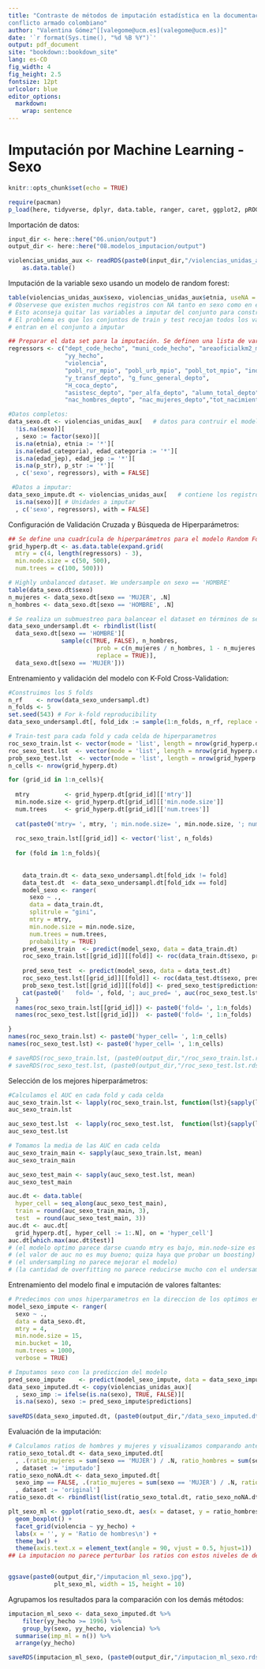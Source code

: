 ```yaml
---
title: "Contraste de métodos de imputación estadística en la documentación de víctimas del
conflicto armado colombiano"
author: "Valentina Gómez^[[valegome@ucm.es](valegome@ucm.es)]"
date: '`r format(Sys.time(), "%d %B %Y")`'
output: pdf_document
site: "bookdown::bookdown_site"
lang: es-CO
fig_width: 4
fig_height: 2.5
fontsize: 12pt
urlcolor: blue
editor_options: 
  markdown: 
    wrap: sentence
---
```

# Imputación por Machine Learning - Sexo

```r
knitr::opts_chunk$set(echo = TRUE)

require(pacman)
p_load(here, tidyverse, dplyr, data.table, ranger, caret, ggplot2, pROC)

```

Importación de datos:

```r
input_dir <- here::here("06.union/output")
output_dir <- here::here("08.modelos_imputacion/output")

violencias_unidas_aux <- readRDS(paste0(input_dir,"/violencias_unidas_aux.rds")) %>%
	as.data.table()
```

Imputación de la variable sexo usando un modelo de random forest:


```r
table(violencias_unidas_aux$sexo, violencias_unidas_aux$etnia, useNA = "always")
# Observese que existen muchos registros con NA tanto en sexo como en etnia. 
# Esto aconseja quitar las variables a imputar del conjunto para construir los modelos
# El problema es que los conjuntos de train y test recojan todos los valores posibles de todas las variables que
# entran en el conjunto a imputar

## Preparar el data set para la imputación. Se definen una lista de variables predictoras.
regressors <- c("dept_code_hecho", "muni_code_hecho", "areaoficialkm2_mpio", "discapital_mpio", "frontera_mpio", "macroregion",
                "yy_hecho",
                "violencia",
                "pobl_rur_mpio", "pobl_urb_mpio", "pobl_tot_mpio", "indrural_mpio",  "predo_rural_mpio",
                "y_transf_depto", "g_func_general_depto",  
                "H_coca_depto",
                "asistesc_depto", "per_alfa_depto", "alumn_total_depto", 
                "nac_hombres_depto", "nac_mujeres_depto","tot_nacimientos_depto", "tot_defunciones_depto")

#Datos completos:
data_sexo.dt <- violencias_unidas_aux[   # datos para contruir el modelo. Los NAs de las variables a imputar las asignamos a una nueva categoria.  Registros donde sexo no es NA y se preparan las variables con valores faltantes asignándoles una nueva categoría ('*').
  !is.na(sexo)][
  , sexo := factor(sexo)][  
  is.na(etnia), etnia := '*'][
  is.na(edad_categoria), edad_categoria := '*'][
  is.na(edad_jep), edad_jep := '*'][
  is.na(p_str), p_str := '*'][  
  , c('sexo', regressors), with = FALSE]

 #Datos a imputar:
data_sexo_impute.dt <- violencias_unidas_aux[   # contiene los registros donde sexo es NA y necesita ser imputado.
  is.na(sexo)][ # Unidades a imputar 
  , c('sexo', regressors), with = FALSE] 

```

Configuración de Validación Cruzada y Búsqueda de Hiperparámetros:

```r
## Se define una cuadrícula de hiperparámetros para el modelo Random Forest.
grid_hyperp.dt <- as.data.table(expand.grid(
  mtry = c(4, length(regressors) - 3),
  min.node.size = c(50, 500),
  num.trees = c(100, 500)))

# Highly unbalanced dataset. We undersample on sexo == 'HOMBRE'
table(data_sexo.dt$sexo)
n_mujeres <- data_sexo.dt[sexo == 'MUJER', .N]
n_hombres <- data_sexo.dt[sexo == 'HOMBRE', .N]

# Se realiza un submuestreo para balancear el dataset en términos de sexo, ya que el dataset original está desbalanceado (más hombres que mujeres).
data_sexo_undersampl.dt <- rbindlist(list(
  data_sexo.dt[sexo == 'HOMBRE'][
               sample(c(TRUE, FALSE), n_hombres,
               			 prob = c(n_mujeres / n_hombres, 1 - n_mujeres / n_hombres),
               			 replace = TRUE)],
  data_sexo.dt[sexo == 'MUJER']))
```

Entrenamiento y validación del modelo con K-Fold Cross-Validation:

```r
#Construimos los 5 folds
n_rf    <- nrow(data_sexo_undersampl.dt)
n_folds <- 5
set.seed(543) # For k-fold reproducibility
data_sexo_undersampl.dt[, fold_idx := sample(1:n_folds, n_rf, replace = TRUE)]

# Train-test para cada fold y cada celda de hiperparametros
roc_sexo_train.lst <- vector(mode = 'list', length = nrow(grid_hyperp.dt))
roc_sexo_test.lst  <- vector(mode = 'list', length = nrow(grid_hyperp.dt))
prob_sexo_test.lst  <- vector(mode = 'list', length = nrow(grid_hyperp.dt))
n_cells <- nrow(grid_hyperp.dt)

for (grid_id in 1:n_cells){
  
  mtry          <- grid_hyperp.dt[grid_id][['mtry']]
  min.node.size <- grid_hyperp.dt[grid_id][['min.node.size']]
  num.trees     <- grid_hyperp.dt[grid_id][['num.trees']]
  
  cat(paste0('mtry= ', mtry, '; min.node.size= ', min.node.size, '; num.trees= ', num.trees, '\n'))
  
  roc_sexo_train.lst[[grid_id]] <- vector('list', n_folds)
  
  for (fold in 1:n_folds){
    
    
    data_train.dt <- data_sexo_undersampl.dt[fold_idx != fold]
    data_test.dt  <- data_sexo_undersampl.dt[fold_idx == fold]
    model_sexo <- ranger(
      sexo ~ ., 
      data = data_train.dt,
      splitrule = "gini",
      mtry = mtry,
      min.node.size = min.node.size,
      num.trees = num.trees,
      probability = TRUE)
    pred_sexo_train  <- predict(model_sexo, data = data_train.dt)
    roc_sexo_train.lst[[grid_id]][[fold]] <- roc(data_train.dt$sexo, pred_sexo_train$predictions[, 'HOMBRE'], levels = c('HOMBRE', 'MUJER'))
    
    pred_sexo_test  <- predict(model_sexo, data = data_test.dt)
    roc_sexo_test.lst[[grid_id]][[fold]] <- roc(data_test.dt$sexo, pred_sexo_test$predictions[, 'HOMBRE'], levels = c('HOMBRE', 'MUJER')) 
    prob_sexo_test.lst[[grid_id]][[fold]] <- pred_sexo_test$predictions
    cat(paste0('   fold= ', fold, '; auc_pred= ', auc(roc_sexo_test.lst[[grid_id]][[fold]]), '\n'))
  }    
  names(roc_sexo_train.lst[[grid_id]]) <- paste0('fold= ', 1:n_folds)
  names(roc_sexo_test.lst[[grid_id]])  <- paste0('fold= ', 1:n_folds)

}
names(roc_sexo_train.lst) <- paste0('hyper_cell= ', 1:n_cells)
names(roc_sexo_test.lst) <- paste0('hyper_cell= ', 1:n_cells)

# saveRDS(roc_sexo_train.lst, (paste0(output_dir,"/roc_sexo_train.lst.rds")))
# saveRDS(roc_sexo_test.lst, (paste0(output_dir,"/roc_sexo_test.lst.rds")))

```

Selección de los mejores hiperparámetros:

```r
#Calculamos el AUC en cada fold y cada celda
auc_sexo_train.lst <- lapply(roc_sexo_train.lst, function(lst){sapply(lst, function(roc){auc(roc)})})
auc_sexo_train.lst

auc_sexo_test.lst  <- lapply(roc_sexo_test.lst,  function(lst){sapply(lst, function(roc){auc(roc)})})
auc_sexo_test.lst

# Tomamos la media de las AUC en cada celda
auc_sexo_train_main <- sapply(auc_sexo_train.lst, mean)
auc_sexo_train_main

auc_sexo_test_main <- sapply(auc_sexo_test.lst, mean)
auc_sexo_test_main

auc.dt <- data.table(
  hyper_cell = seq_along(auc_sexo_test_main), 
  train = round(auc_sexo_train_main, 3), 
  test  = round(auc_sexo_test_main, 3))
auc.dt <- auc.dt[
  grid_hyperp.dt[, hyper_cell := 1:.N], on = 'hyper_cell']
auc.dt[which.max(auc.dt$test)]
# (el modelo optimo parece darse cuando mtry es bajo, min.node-size es bajo y num.trees es alto)
# (el valor de auc no es muy bueno; quiza haya que probar un boosting)
# (el undersampling no parece mejorar el modelo)
# (la cantidad de overfitting no parece reducirse mucho con el undersampling)

```

Entrenamiento del modelo final e imputación de valores faltantes:

```r

# Predecimos con unos hiperparametros en la direccion de los optimos encontrados (idealmente deberian estar en los anteriores)
model_sexo_impute <- ranger(
  sexo ~ ., 
  data = data_sexo.dt,
  mtry = 4,
  min.node.size = 15,
  min.bucket = 10, 
  num.trees = 1000,
  verbose = TRUE)

# Imputamos sexo con la prediccion del modelo
pred_sexo_impute    <- predict(model_sexo_impute, data = data_sexo_impute.dt)
data_sexo_imputed.dt <- copy(violencias_unidas_aux)[
  , sexo_imp := ifelse(is.na(sexo), TRUE, FALSE)][
  is.na(sexo), sexo := pred_sexo_impute$predictions]
  
saveRDS(data_sexo_imputed.dt, (paste0(output_dir,"/data_sexo_imputed.dt.rds")))

```

Evaluación de la imputación: 

```r
# Calculamos ratios de hombres y mujeres y visualizamos comparando antes y despues de comparar
ratio_sexo_total.dt <- data_sexo_imputed.dt[
  , .(ratio_mujeres = sum(sexo == 'MUJER') / .N, ratio_hombres = sum(sexo == 'HOMBRE') / .N), by = c("muni_code_hecho", "yy_hecho", "violencia")][
  , dataset := 'imputado']
ratio_sexo_noNA.dt <- data_sexo_imputed.dt[
  sexo_imp == FALSE, .(ratio_mujeres = sum(sexo == 'MUJER') / .N, ratio_hombres = sum(sexo == 'HOMBRE') / .N), by = c("muni_code_hecho", "yy_hecho", "violencia")][
  , dataset := 'original']
ratio_sexo.dt <- rbindlist(list(ratio_sexo_total.dt, ratio_sexo_noNA.dt))

plt_sexo_ml <- ggplot(ratio_sexo.dt, aes(x = dataset, y = ratio_hombres, fill = dataset)) +
  geom_boxplot() +
  facet_grid(violencia ~ yy_hecho) +
  labs(x = '', y = 'Ratio de hombres\n') +
  theme_bw() +
  theme(axis.text.x = element_text(angle = 90, vjust = 0.5, hjust=1))
## La imputacion no parece perturbar los ratios con estos niveles de desagregacion, salvo algun anho con algun tipo de violencia


ggsave(paste0(output_dir,"/imputacion_ml_sexo.jpg"),
			 plt_sexo_ml, width = 15, height = 10)

```


Agrupamos los resultados para la comparación con los demás métodos: 

```r
imputacion_ml_sexo <- data_sexo_imputed.dt %>%
	filter(yy_hecho >= 1996) %>%
	group_by(sexo, yy_hecho, violencia) %>%
  summarise(imp_ml = n()) %>%
  arrange(yy_hecho)

saveRDS(imputacion_ml_sexo, (paste0(output_dir,"/imputacion_ml_sexo.rds")))

```












